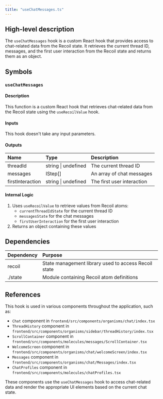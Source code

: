 ```yaml
---
title: "useChatMessages.ts"
---
```


## High-level description
The `useChatMessages` hook is a custom React hook that provides access to chat-related data from the Recoil state. It retrieves the current thread ID, messages, and the first user interaction from the Recoil state and returns them as an object.

## Symbols

### `useChatMessages`
#### Description
This function is a custom React hook that retrieves chat-related data from the Recoil state using the `useRecoilValue` hook.

#### Inputs
This hook doesn't take any input parameters.

#### Outputs
| Name | Type | Description |
|:-----|:-----|:------------|
| threadId | string \| undefined | The current thread ID |
| messages | IStep[] | An array of chat messages |
| firstInteraction | string \| undefined | The first user interaction |

#### Internal Logic
1. Uses `useRecoilValue` to retrieve values from Recoil atoms:
   - `currentThreadIdState` for the current thread ID
   - `messagesState` for the chat messages
   - `firstUserInteraction` for the first user interaction
2. Returns an object containing these values

## Dependencies
| Dependency | Purpose |
|:-----------|:--------|
| recoil | State management library used to access Recoil state |
| ./state | Module containing Recoil atom definitions |

## References
This hook is used in various components throughout the application, such as:
- `Chat` component in `frontend/src/components/organisms/chat/index.tsx`
- `ThreadHistory` component in `frontend/src/components/organisms/sidebar/threadHistory/index.tsx`
- `ScrollContainer` component in `frontend/src/components/molecules/messages/ScrollContainer.tsx`
- `WelcomeScreen` component in `frontend/src/components/organisms/chat/welcomeScreen/index.tsx`
- `Messages` component in `frontend/src/components/organisms/chat/Messages/index.tsx`
- `ChatProfiles` component in `frontend/src/components/molecules/chatProfiles.tsx`

These components use the `useChatMessages` hook to access chat-related data and render the appropriate UI elements based on the current chat state.